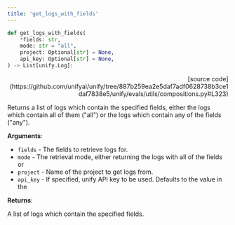 ```yaml
---
title: 'get_logs_with_fields'
---
```


```python
def get_logs_with_fields(
    *fields: str,
    mode: str = "all",
    project: Optional[str] = None,
    api_key: Optional[str] = None,
) -> List[unify.Log]:
```

<p align="right">[source code](https://github.com/unifyai/unify/tree/887b259ea2e5daf7adf0628738b3ce1daf7838e5/unify/evals/utils/compositions.py#L323)</p>

Returns a list of logs which contain the specified fields, either the logs which
contain all of them ("all") or the logs which contain any of the fields ("any").

**Arguments**:

- `fields` - The fields to retrieve logs for.
- `mode` - The retrieval mode, either returning the logs with all of the fields or
- `project` - Name of the project to get logs from.
- `api_key` - If specified, unify API key to be used. Defaults to the value in the



**Returns**:

A list of logs which contain the specified fields.